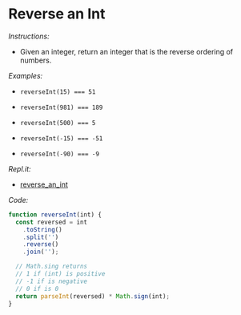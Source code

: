 # Reverse an Int

_Instructions:_

- Given an integer, return an integer that is the reverse ordering of numbers.

_Examples:_

- `reverseInt(15) === 51`

- `reverseInt(981) === 189`

- `reverseInt(500) === 5`

- `reverseInt(-15) === -51`

- `reverseInt(-90) === -9`

_Repl.it:_

- <a href='https://repl.it/@rojasleon/03-reverse-an-int' target='_blank'>reverse_an_int</a>

_Code:_

```javascript
function reverseInt(int) {
  const reversed = int
    .toString()
    .split('')
    .reverse()
    .join('');

  // Math.sing returns
  // 1 if (int) is positive
  // -1 if is negative
  // 0 if is 0
  return parseInt(reversed) * Math.sign(int);
}
```
